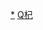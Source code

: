 {{Navbox
|bodyclass=hlist

|name=杞国君主
|title=[[杞国]]君主
|state=expandCaption
|above = [[杞国君主世系图|世系]]
|list1=
*[[杞东楼公]]
*[[杞西楼公]]
*[[杞题公]]
*[[杞谋娶公]]
*[[杞武公]]
*[[杞靖公]]
*[[杞共公]]
*[[杞德公]]
*[[杞成公]]
*[[杞桓公]]
*[[杞孝公]]
*[[杞文公]]
*[[杞平公]]
*[[杞悼公]]
*[[杞隐公]]
*[[杞僖公]]
*[[杞湣公]]
*[[杞哀公]]
*[[杞出公]]
*[[杞简公]]

|group2=身份有争议的君主
|list2=
*[[杞伯每亡]]
|below={{周朝诸侯国君主}}
}}<noinclude>
[[Category:杞国君主|*]]
[[Category:先秦君主导航模板|Q杞]]
</noinclude>